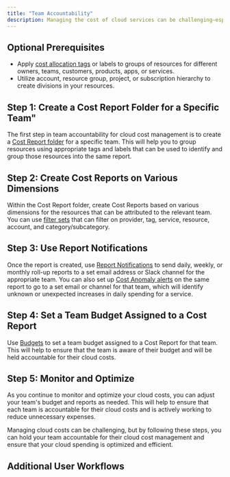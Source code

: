 ```yaml
---
title: "Team Accountability"
description: Managing the cost of cloud services can be challenging—especially when multiple teams are involved. However, it is essential to ensure that each team is accountable for their cloud costs. By following these steps, you can hold your team accountable for cloud cost management using Vantage.
---
```


## Optional Prerequisites

- Apply [cost allocation tags](https://handbook.vantage.sh/aws/concepts/tags/) or labels to groups of resources for different owners, teams, customers, products, apps, or services.
- Utilize account, resource group, project, or subscription hierarchy to create divisions in your resources.

## Step 1: Create a Cost Report Folder for a Specific Team"

The first step in team accountability for cloud cost management is to create a [Cost Report folder](/cost_reports#folders) for a specific team. This will help you to group resources using appropriate tags and labels that can be used to identify and group those resources into the same report.

## Step 2: Create Cost Reports on Various Dimensions

Within the Cost Report folder, create Cost Reports based on various dimensions for the resources that can be attributed to the relevant team. You can use [filter sets](/cost_reports#filter-cost-reports) that can filter on provider, tag, service, resource, account, and category/subcategory.

## Step 3: Use Report Notifications

Once the report is created, use [Report Notifications](/report_notifications) to send daily, weekly, or monthly roll-up reports to a set email address or Slack channel for the appropriate team. You can also set up [Cost Anomaly alerts](/cost_anomaly_alerts) on the same report to go to a set email or channel for that team, which will identify unknown or unexpected increases in daily spending for a service.

## Step 4: Set a Team Budget Assigned to a Cost Report

Use [Budgets](/budgets) to set a team budget assigned to a Cost Report for that team. This will help to ensure that the team is aware of their budget and will be held accountable for their cloud costs.

## Step 5: Monitor and Optimize

As you continue to monitor and optimize your cloud costs, you can adjust your team's budget and reports as needed. This will help to ensure that each team is accountable for their cloud costs and is actively working to reduce unnecessary expenses.

Managing cloud costs can be challenging, but by following these steps, you can hold your team accountable for their cloud cost management and ensure that your cloud spending is optimized and efficient.

## Additional User Workflows

<Columns cols={2}>
<Card title="Executive Reporting" icon="chart-line" href="/executive_reporting" horizontal />

<Card title="Find Hidden Costs" icon="magnifying-glass" href="/hidden_costs" horizontal />
</Columns>
